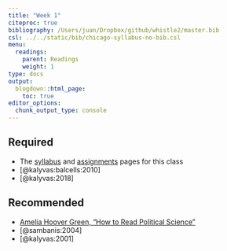 ```yaml
---
title: "Week 1"
citeproc: true
bibliography: /Users/juan/Dropbox/github/whistle2/master.bib
csl: ../../static/bib/chicago-syllabus-no-bib.csl
menu: 
  readings:
    parent: Readings
    weight: 1
type: docs
output:
  blogdown::html_page:
    toc: true
editor_options: 
  chunk_output_type: console
---
```



## Required

- The [syllabus](/syllabus/) and [assignments](/assignment/) pages for this class
- [@kalyvas:balcells:2010]
- [@kalyvas:2018]


## Recommended

- [Amelia Hoover Green, "How to Read Political Science"](/files/amelia-green-how-to-read.pdf)
- [@sambanis:2004]
- [@kalyvas:2001]
